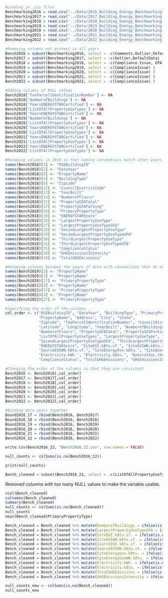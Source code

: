 ```r
#Loading in .csv files
Benchmarking2016 = read.csv("../Data/2016_Building_Energy_Benchmarking.csv", header = TRUE)
Benchmarking2017 = read.csv("../Data/2017_Building_Energy_Benchmarking.csv", header = TRUE)
Benchmarking2018 = read.csv("../Data/2018_Building_Energy_Benchmarking.csv", header = TRUE)
Benchmarking2019 = read.csv("../Data/2019_Building_Energy_Benchmarking.csv", header = TRUE)
Benchmarking2020 = read.csv("../Data/2020_Building_Energy_Benchmarking.csv", header = TRUE)
Benchmarking2021 = read.csv("../Data/2021_Building_Energy_Benchmarking.csv", header = TRUE)
Benchmarking2022 = read.csv("../Data/2022_Building_Energy_Benchmarking.csv", header = TRUE)

```

```r
#Removing columns not present in all years
Bench2016 = subset(Benchmarking2016, select = -c(Comments,Outlier,DefaultData) )
Bench2017 = subset(Benchmarking2017, select = -c(Outlier,DefaultData) )
Bench2018 = subset(Benchmarking2018, select = -c(Compliance.Issue, EPA.Building.Sub.Type.Name) )
Bench2019 = subset(Benchmarking2019, select = -c(ComplianceIssue) )
Bench2020 = subset(Benchmarking2020, select = -c(ComplianceIssue) )
Bench2021 = subset(Benchmarking2021, select = -c(ComplianceIssue) )
Bench2022 = subset(Benchmarking2022, select = -c(ComplianceIssue) )
```

```r
#Adding columns of NULL values
Bench2018['TaxParcelIdentificationNumber'] <- NA
Bench2018['NumberofBuildings'] <- NA
Bench2018['YearsENERGYSTARCertified'] <- NA
Bench2018['ListOfAllPropertyUseTypes'] <- NA
Bench2019['YearsENERGYSTARCertified'] <- NA
Bench2019['NumberofBuildings'] <- NA
Bench2019['ListOfAllPropertyUseTypes'] <- NA
Bench2020['YearsENERGYSTARCertified'] <- NA
Bench2020['ListOfAllPropertyUseTypes'] <- NA
Bench2021['YearsENERGYSTARCertified'] <- NA
Bench2021['ListOfAllPropertyUseTypes'] <- NA
Bench2022['YearsENERGYSTARCertified'] <- NA
Bench2022['ListOfAllPropertyUseTypes'] <- NA

```

```r
#Renaming columns in 2018 so that naming conventions match other years
names(Bench2018)[1] <- "OSEBuildingID"
names(Bench2018)[2] <- "DataYear"
names(Bench2018)[3] <- "PropertyName"
names(Bench2018)[4] <- "BuildingType"
names(Bench2018)[8] <- "ZipCode"
names(Bench2018)[12] <- "CouncilDistrictCode"
names(Bench2018)[13] <- "YearBuilt"
names(Bench2018)[14] <- "NumberofFloors"
names(Bench2018)[15] <- "PropertyGFATotal"
names(Bench2018)[17] <- "PropertyGFAParking"
names(Bench2018)[18] <- "PrimaryPropertyType"
names(Bench2018)[19] <- "ENERGYSTARScore"
names(Bench2018)[26] <- "LargestPropertyUseType"
names(Bench2018)[27] <- "LargestPropertyUseTypeGFA"
names(Bench2018)[28] <- "SecondLargestPropertyUseType"
names(Bench2018)[29] <- "SecondLargestPropertyUseTypeGFA"
names(Bench2018)[30] <- "ThirdLargestPropertyUseType"
names(Bench2018)[31] <- "ThirdLargestPropertyUseTypeGFA"
names(Bench2018)[35] <- "ComplianceStatus"
names(Bench2018)[38] <- "GHGEmissionsIntensity"
names(Bench2018)[39] <- "TotalGHGEmissions"

```

```r
#Renaming columns between the years of data with conventions that do not match
names(Bench2019)[3] <- "PropertyName"
names(Bench2020)[3] <- "PropertyName"
names(Bench2020)[27] <- "PrimaryPropertyType"
names(Bench2021)[3] <- "PropertyName"
names(Bench2021)[27] <- "PrimaryPropertyType"
names(Bench2022)[3] <- "PropertyName"
names(Bench2022)[27] <- "PrimaryPropertyType"
```

```r
#Specifying the order of the columns
col_order <- c("OSEBuildingID", "DataYear", "BuildingType", "PrimaryPropertyType",
               "PropertyName", "Address", "City", "State",
               "ZipCode", "TaxParcelIdentificationNumber", "CouncilDistrictCode", "Neighborhood",
               "Latitude", "Longitude", "YearBuilt", "NumberofBuildings",
               "NumberofFloors", "PropertyGFATotal", "PropertyGFAParking", "PropertyGFABuilding.s.",
               "ListOfAllPropertyUseTypes", "LargestPropertyUseType", "LargestPropertyUseTypeGFA", "SecondLargestPropertyUseType",
               "SecondLargestPropertyUseTypeGFA", "ThirdLargestPropertyUseType", "ThirdLargestPropertyUseTypeGFA", "YearsENERGYSTARCertified",
               "ENERGYSTARScore", "SiteEUI.kBtu.sf.", "SiteEUIWN.kBtu.sf.", "SourceEUI.kBtu.sf.",
               "SourceEUIWN.kBtu.sf.", "SiteEnergyUse.kBtu.", "SiteEnergyUseWN.kBtu.", "SteamUse.kBtu.",
               "Electricity.kWh.", "Electricity.kBtu.", "NaturalGas.therms.", "NaturalGas.kBtu.",
               "ComplianceStatus", "TotalGHGEmissions", "GHGEmissionsIntensity")
```

```r
#Changing the order of the columns so that they are consistent
Bench2016 <- Bench2016[,col_order]
Bench2017 <- Bench2017[,col_order]
Bench2018 <- Bench2018[,col_order]
Bench2019 <- Bench2019[,col_order]
Bench2020 <- Bench2020[,col_order]
Bench2021 <- Bench2021[,col_order]
Bench2022 <- Bench2022[,col_order]
```


```r
#Binding data years together
Bound2016_17 = rbind(Bench2016, Bench2017)
Bound2016_18 = rbind(Bench2016, Bench2018)
Bound2016_19 = rbind(Bench2016, Bench2019)
Bound2016_20 = rbind(Bench2016, Bench2020)
Bound2016_21 = rbind(Bench2016, Bench2021)
Bench2016_22 = rbind(Bench2016, Bench2022)
```

```r
write.csv(Bench2016_22, "Bench2016_22.csv", row.names = FALSE)
```

```r
null_counts <- colSums(is.na(Bench2016_22))

print(null_counts)
```
```r
Bench_cleaned = subset(Bench2016_22, select = -c(ListOfAllPropertyUseTypes, SecondLargestPropertyUseType, SecondLargestPropertyUseTypeGFA, ThirdLargestPropertyUseType, ThirdLargestPropertyUseTypeGFA, YearsENERGYSTARCertified, ENERGYSTARScore, SteamUse.kBtu., NaturalGas.therms., NaturalGas.kBtu.) )
```
Removed columns with too many NULL values to make the variable usable. 

```r
ncol(Bench_cleaned)
colnames(Bench_cleaned)
summary(Bench_cleaned)
null_counts <- colSums(is.na(Bench_cleaned))
null_counts
mean(Bench_cleaned$PrimaryPropertyType)
```

```r

Bench_cleaned = Bench_cleaned %>% mutate(NumberofBuildings = ifelse(is.null(NumberofBuildings), 1.122, NumberofBuildings))
Bench_cleaned = Bench_cleaned %>% mutate(LargestPropertyUseTypeGFA = ifelse(is.null(LargestPropertyUseTypeGFA), 82861, LargestPropertyUseTypeGFA))
Bench_cleaned = Bench_cleaned %>% mutate(SiteEUI.kBtu.sf. = ifelse(is.null(SiteEUI.kBtu.sf.), 53.61, SiteEUI.kBtu.sf.))
Bench_cleaned = Bench_cleaned %>% mutate(SiteEUIWN.kBtu.sf. = ifelse(is.null(SiteEUIWN.kBtu.sf.), 54.20, SiteEUIWN.kBtu.sf.))
Bench_cleaned = Bench_cleaned %>% mutate(SourceEUI.kBtu.sf. = ifelse(is.null(SourceEUI.kBtu.sf.), 125.1, SourceEUI.kBtu.sf.))
Bench_cleaned = Bench_cleaned %>% mutate(SourceEUIWN.kBtu.sf. = ifelse(is.null(SourceEUIWN.kBtu.sf.), 125.9, SourceEUIWN.kBtu.sf.))
Bench_cleaned = Bench_cleaned %>% mutate(SiteEnergyUse.kBtu. = ifelse(is.null(SiteEnergyUse.kBtu.), 5589121, SiteEnergyUse.kBtu.))
Bench_cleaned = Bench_cleaned %>% mutate(SiteEnergyUseWN.kBtu. = ifelse(is.null(SiteEnergyUseWN.kBtu.), 5434499, SiteEnergyUseWN.kBtu.))
Bench_cleaned = Bench_cleaned %>% mutate(Electricity.kWh. = ifelse(is.null(Electricity.kWh.), 1065563, Electricity.kWh.))
Bench_cleaned = Bench_cleaned %>% mutate(Electricity.kBtu. = ifelse(is.null(Electricity.kBtu.), 3635701, Electricity.kBtu.))
Bench_cleaned = Bench_cleaned %>% mutate(TotalGHGEmissions = ifelse(is.null(TotalGHGEmissions), 120.06, TotalGHGEmissions))
Bench_cleaned = Bench_cleaned %>% mutate(GHGEmissionsIntensity = ifelse(is.null(GHGEmissionsIntensity), 1.111, GHGEmissionsIntensity))

null_counts_new <- colSums(is.na(Bench_cleaned))
null_counts_new

```




